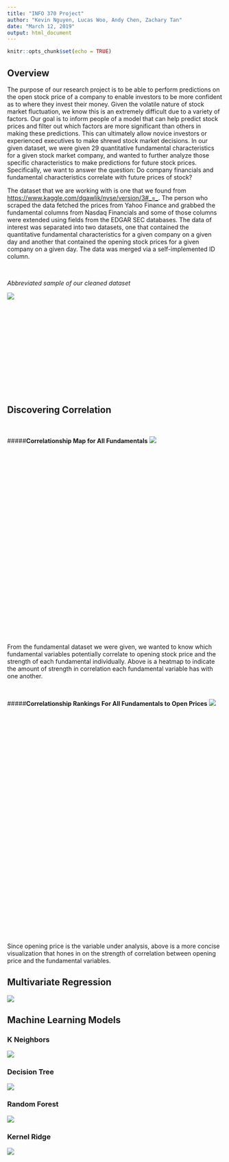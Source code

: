 ```yaml
---
title: "INFO 370 Project"
author: "Kevin Nguyen, Lucas Woo, Andy Chen, Zachary Tan"
date: "March 12, 2019"
output: html_document
---
```


```r
knitr::opts_chunk$set(echo = TRUE)
```

## **Overview**
The purpose of our research project is to be able to perform predictions on the open stock price of a company to enable investors to be more confident as to where they invest their money. Given the volatile nature of stock market fluctuation, we know this is an extremely difficult due to a variety of factors. Our goal is to inform people of a model that can help predict stock prices and filter out which factors are more significant than others in making these predictions. This can ultimately allow novice investors or experienced executives to make shrewd stock market decisions. In our given dataset, we were given 29 quantitative fundamental characteristics for a given stock market company, and wanted to further analyze those specific characteristics to make predictions for future stock prices. Specifically, we want to answer the question: Do company financials and fundamental characteristics correlate with future prices of stock?

The dataset that we are working with is one that we found from <https://www.kaggle.com/dgawlik/nyse/version/3#_=_>. The person who scraped the data fetched the prices from Yahoo Finance and grabbed the fundamental columns from Nasdaq Financials and some of those columns were extended using fields from the EDGAR SEC databases. The data of interest was separated into two datasets, one that contained the quantitative fundamental characteristics for a given company on a given day and another that contained the opening stock prices for a given company on a given day. The data was merged via a self-implemented ID column. 

<br>

*Abbreviated sample of our cleaned dataset*

<div style="width:500px; height:200px">
![](img/sampledata.png)
</div>

<br>

## **Discovering Correlation**

<br>

<div style="width:500px; height:300px">
#####**Correlationship Map for All Fundamentals**
![](img/heatmap.png)
</div>


<br>
<br>
<br>
<br>
<br>
<br>
<br>
<br>
<br>


From the fundamental dataset we were given, we wanted to know which fundamental variables potentially correlate to opening stock price and the strength of each fundamental individually. Above is a heatmap to indicate the amount of strength in correlation each fundamental variable has with one another.


<br>

<div style="width:500px; height:300px">
#####**Correlationship Rankings For All Fundamentals to Open Prices**
![](img/rankings.png)

</div>

<br>
<br>
<br>
<br>
<br>
<br>
<br>
<br>
<br>
<br>
<br>
<br>
<br>
<br>

Since opening price is the variable under analysis, above is a more concise visualization that hones in on the strength of correlation between opening price and the fundamental variables.

## **Multivariate Regression**
![](img/linear.png)


## **Machine Learning Models**

### K Neighbors
![](img/kneighbors.png)

### Decision Tree
![](img/decisiontree.png)

### Random Forest
![](img/randomforest.png)

### Kernel Ridge
![](img/kernelridge.png)

